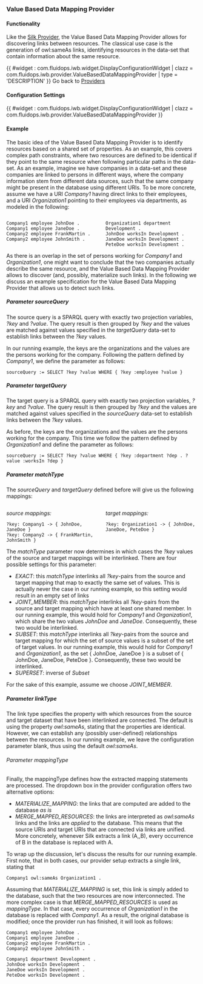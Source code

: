 === Value Based Data Mapping Provider ===

==== Functionality ====
Like the [[Help:SilkProvider|Silk Provider]], the Value Based Data Mapping Provider allows for discovering links between resources. The classical use case is the generation of owl:sameAs links, identifying resources in the data-set that contain information about the same resource.

{{ #widget : com.fluidops.iwb.widget.DisplayConfigurationWidget
| clazz = com.fluidops.iwb.provider.ValueBasedDataMappingProvider
| type = 'DESCRIPTION'
}}
Go back to [[Help:Providers | Providers ]]

==== Configuration Settings ====

{{ #widget : com.fluidops.iwb.widget.DisplayConfigurationWidget
| clazz = com.fluidops.iwb.provider.ValueBasedDataMappingProvider
}}


==== Example ====
The basic idea of the Value Based Data Mapping Provider is to identify resources based on a shared set of properties. As an example, this covers complex path constraints, where two resources are defined to be identical if they point to the same resource when following particular paths in the data-set. As an example, imagine we have companies in a data-set and these companies are linked to persons in different ways, where the company information stem from different data sources, such that the same company might be present in the database using different URIs. To be more concrete, assume we have a URI ''Company1'' having direct links to their employees, and a URI ''Organization1'' pointing to their employees via departments, as modeled in the following:

<div style="width:48%;float:left;">
<source>
Company1 employee JohnDoe .
Company1 employee JaneDoe .
Company2 employee FrankMartin .
Company2 employee JohnSmith .
</source>
</div>
<div style="width:48%;float:left;margin-left:4%;">
<source>
Organization1 department Development .
JohnDoe worksIn Development .
JaneDoe worksIn Development .
PeteDoe worksIn Development .
</source>
</div>

<div style="clear:both;" />

As there is an overlap in the set of persons working for ''Company1'' and ''Organization1'', one might want to conclude that the two companies actually describe the same resource, and the Value Based Data Mapping Provider allows to discover (and, possibly, materialize such links). In the following we discuss an example specification for the Value Based Data Mapping Provider that allows us to detect such links.

===== Parameter sourceQuery =====
The source query is a SPARQL query with exactly two projection variables, ''?key'' and ''?value''. The query result is then grouped by ''?key'' and the values are matched against values specified in the ''targetQuery'' data-set to establish links between the ''?key'' values.

In our running example, the keys are the organizations and the values are the persons working for the company. Following the pattern defined by ''Company1'', we define the parameter as follows:

<source>
sourceQuery := SELECT ?key ?value WHERE { ?key :employee ?value }
</source>

===== Parameter targetQuery =====
The target query is a SPARQL query with exactly two projection variables, ''?key'' and ''?value''. The query result is then grouped by ''?key'' and the values are matched against values specified in the ''sourceQuery'' data-set to establish links between the ''?key'' values.

As before, the keys are the organizations and the values are the persons working for the company. This time we follow the pattern defined by ''Organization1'' and define the parameter as follows:

<source>
sourceQuery := SELECT ?key ?value WHERE { ?key :department ?dep . ?value :worksIn ?dep }
</source>

===== Parameter matchType =====
The ''sourceQuery'' and ''targetQuery'' defined before will give us the following mappings:

<div style="width:48%;float:left;">
''source mappings:''
<source>
?key: Company1 -> { JohnDoe, JaneDoe }
?key: Company2 -> { FrankMartin, JohnSmith }
</source>
</div>
<div style="width:48%;float:left;margin-left:4%;">
''target mappings:''
<source>
?key: Organization1 -> { JohnDoe, JaneDoe, PeteDoe }
</source>
</div>

<div style="clear:both;" />

The ''matchType'' parameter now determines in which cases the ''?key'' values of the source and target mappings will be interlinked. There are four possible settings for this parameter:

* ''EXACT'': this ''matchType'' interlinks all ''?key''-pairs from the source and target mapping that map to exactly the same set of values. This is actually never the case in our running example, so this setting would result in an empty set of links
* ''JOINT_MEMBER'': this ''matchType'' interlinks all ''?key''-pairs from the source and target mapping which have at least one shared member. In our running example, this would hold for ''Company1'' and ''Organization1'', which share the two values ''JohnDoe'' and ''JaneDoe''. Consequently, these two would be interlinked.
* ''SUBSET'': this ''matchType'' interlinks all ''?key''-pairs from the source and target mapping for which the set of source values is a subset of the set of target values.  In our running example, this would hold for ''Company1'' and ''Organization1'', as the set { JohnDoe, JaneDoe } is a subset of { JohnDoe, JaneDoe, PeteDoe }. Consequently, these two would be interlinked.
* ''SUPERSET'': inverse of ''Subset''

For the sake of this example, assume we choose ''JOINT_MEMBER''.

===== Parameter linkType =====
The link type specifies the property with which resources from the source and target dataset that have been interlinked are connected. The default is using the property ''owl:sameAs'', stating that the properties are identical. However, we can establish any (possibly user-defined) relationships between the resources. In our running example, we leave the configuration parameter blank, thus using the default ''owl:sameAs''.

====== Parameter mappingType ======
Finally, the mappingType defines how the extracted mapping statements are processed. The dropdown box in the provider configuration offers two alternative options:

* ''MATERIALIZE_MAPPING'': the links that are computed are added to the database ''as is''
* ''MERGE_MAPPED_RESOURCES'': the links are interpreted as ''owl:sameAs'' links and the links are ''applied'' to the database. This means that the source URIs and target URIs that are connected via links are unified. More concretely, whenever Silk extracts a link (A,<LINK>,B), every occurrence of B in the database is replaced with A.

To wrap up the discussion, let's discuss the results for our running example. First note, that in both cases, our provider setup extracts a single link, stating that

<source>
Company1 owl:sameAs Organization1 .
</source>

Assuming that ''MATERIALIZE_MAPPING'' is set, this link is simply added to the database, such that the two resources are now interconnected. The more complex case is that ''MERGE_MAPPED_RESOURCES'' is used as ''mappingType''. In that case, every occurrence of ''Organization1'' in the database is replaced with ''Company1''. As a result, the original database is modified; once the provider run has finished, it will look as follows:

<source>
Company1 employee JohnDoe .
Company1 employee JaneDoe .
Company2 employee FrankMartin .
Company2 employee JohnSmith .

Company1 department Development .
JohnDoe worksIn Development .
JaneDoe worksIn Development .
PeteDoe worksIn Development .
</source>